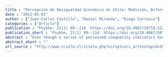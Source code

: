 ```yaml
---
title : "Percepción de Desigualdad Económica en Chile: Medición, Diferencias y Determinantes"
date : "2012-05-01"
author : ["Juan-Carlos Castillo", "Daniel Miranda", "Diego Carrasco"]
categories : ["Article"]
publication : "Psykhe, 21(1) 99--114  https://doi.org/10.4067/S0718-22282012000100007"
publication_short : "Psykhe, 21(1) 99--114  https://doi.org/10.4067/S0718-22282012000100007"
abstract : "Even though a series of perceived inequality indicators have been used in survey research, to date there is no research comparing these indicators. Using data from the 2009 Chilean ISSP national representative survey (N = 1,505), this research compared 3 measures of inequality perception and analyzed the influence of status, political position and evaluation of wage justice on perceptual variables, through correlation and regression methods. Results showed that the perceptual indicators are weakly associated with each other and, therefore, they can be regarded as covering different aspects of inequality perception. Furthermore, socioeconomic status had a direct influence on inequality perception, whereas those that evaluate their salary as fair tend to perceive less inequality. The consequences and projections of the study are addressed in the final discussion."
abstract_short : ""
url_source : "http://www.scielo.cl/scielo.php?script=sci_arttext&pid=S0718-22282012000100007&lng=en&nrm=iso&tlng=en"
---
```

